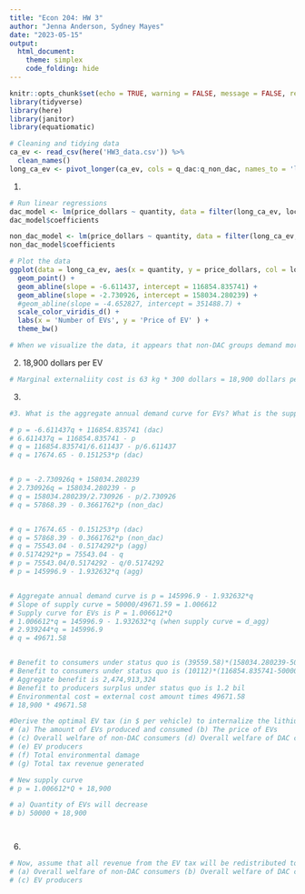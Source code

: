 ```yaml
---
title: "Econ 204: HW 3"
author: "Jenna Anderson, Sydney Mayes"
date: "2023-05-15"
output:  
  html_document:
    theme: simplex
    code_folding: hide
---
```


```r
knitr::opts_chunk$set(echo = TRUE, warning = FALSE, message = FALSE, results = FALSE)
library(tidyverse)
library(here)
library(janitor)
library(equatiomatic)
```

```r
# Cleaning and tidying data
ca_ev <- read_csv(here('HW3_data.csv')) %>% 
  clean_names()
long_ca_ev <- pivot_longer(ca_ev, cols = q_dac:q_non_dac, names_to = 'location', values_to = 'quantity')
```

1.
```r
# Run linear regressions
dac_model <- lm(price_dollars ~ quantity, data = filter(long_ca_ev, location == 'q_dac'))
dac_model$coefficients

non_dac_model <- lm(price_dollars ~ quantity, data = filter(long_ca_ev, location == 'q_non_dac'))
non_dac_model$coefficients

# Plot the data
ggplot(data = long_ca_ev, aes(x = quantity, y = price_dollars, col = location)) +
  geom_point() +
  geom_abline(slope = -6.611437, intercept = 116854.835741) +
  geom_abline(slope = -2.730926, intercept = 158034.280239) +
  #geom_abline(slope = -4.652827, intercept = 351488.7) +
  scale_color_viridis_d() +
  labs(x = 'Number of EVs', y = 'Price of EV' ) +
  theme_bw()

# When we visualize the data, it appears that non-DAC groups demand more EVs at every price point than do non-DAC groups. This may be because non-DAC groups have higher incomes than DAC groups. DAC groups have a much lower willingness to pay than non-DAC groups. An interesting thing to note is that the DAC groups seem to have a more inelastic demand curve than non-DAC groups. This means that with a price increase, non-DAC groups will demand fewer EVs, whereas this effect is not as strong with DAC groups; they will demand fewer EVs with a price increase but not by as large a degree as DAC groups. It is possible that non-DAC groups can afford to wait and see whether the prices drop again in the future whereas DAC groups feel like if they have the opportunity, it is better to not hesitate and purchase an EV in case their financial situation changes in the future.
```
2. 18,900 dollars per EV
```r
# Marginal externaliity cost is 63 kg * 300 dollars = 18,900 dollars per EV
```

3.
```r
#3. What is the aggregate annual demand curve for EVs? What is the supply curve for EVs? What is the “benefit” to consumers under the status quo? What is the “benefit” to producers under the status quo? What is the environmental cost under the status quo?

# p = -6.611437q + 116854.835741 (dac)
# 6.611437q = 116854.835741 - p
# q = 116854.835741/6.611437 - p/6.611437
# q = 17674.65 - 0.151253*p (dac)


# p = -2.730926q + 158034.280239
# 2.730926q = 158034.280239 - p 
# q = 158034.280239/2.730926 - p/2.730926
# q = 57868.39 - 0.3661762*p (non_dac)


# q = 17674.65 - 0.151253*p (dac)
# q = 57868.39 - 0.3661762*p (non_dac)
# q = 75543.04 - 0.5174292*p (agg)
# 0.5174292*p = 75543.04 - q
# p = 75543.04/0.5174292 - q/0.5174292
# p = 145996.9 - 1.932632*q (agg)


# Aggregate annual demand curve is p = 145996.9 - 1.932632*q
# Slope of supply curve = 50000/49671.59 = 1.006612
# Supply curve for EVs is P = 1.006612*Q
# 1.006612*q = 145996.9 - 1.932632*q (when supply curve = d_agg)
# 2.939244*q = 145996.9
# q = 49671.58


# Benefit to consumers under status quo is (39559.58)*(158034.280239-50000.)*(1/2) = 2136895376 for non-DAC
# Benefit to consumers under status quo is (10112)*(116854.835741-50000.02)*(1/2) = 338017948 for DAC 
# Aggregate benefit is 2,474,913,324
# Benefit to producers surplus under status quo is 1.2 bil
# Environmental cost = external cost amount times 49671.58
# 18,900 * 49671.58
```

```r
#Derive the optimal EV tax (in $ per vehicle) to internalize the lithium mining externality. Noting that recent research has shown that DACs are far more likely to contain mining activity, assume that the mining externality is borne entirely by the DAC group. What would be the effects of this tax on:
# (a) The amount of EVs produced and consumed (b) The price of EVs
# (c) Overall welfare of non-DAC consumers (d) Overall welfare of DAC consumers
# (e) EV producers
# (f) Total environmental damage
# (g) Total tax revenue generated

# New supply curve
# p = 1.006612*Q + 18,900

# a) Quantity of EVs will decrease
# b) 50000 + 18,900




```



6. 
```r
# Now, assume that all revenue from the EV tax will be redistributed to the consumers in proportion to their pre-tax consumption. For example, if 80% of the EVs were consumed by non-DAC consumers, then they get 80% of the tax revenue. Additionally, consider that emerging scientific evidence suggests the true environmental damages from lithium mining may be much higher than $300. For a range of values of external costs per kg of lithium ($350, $400, $450, and $500 per kg), calculate the effects of an EV tax on:1
# (a) Overall welfare of non-DAC consumers (b) Overall welfare of DAC consumers
# (c) EV producers 





```




